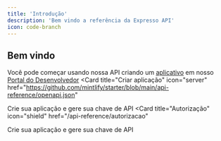 ```yaml
---
title: 'Introdução'
description: 'Bem vindo a referência da Expresso API'
icon: code-branch
---
```


## Bem vindo

Você pode começar usando nossa API criando um [aplicativo](https://dev.hubexpresso.com.br/portal) em nosso [Portal do Desenvolvedor](https://dev.hubexpresso.com.br)
<CardGroup cols={2}>
<Card
  title="Criar aplicação"
  icon="server"
  href="https://github.com/mintlify/starter/blob/main/api-reference/openapi.json"
>
  Crie sua aplicação e gere sua chave de API
</Card>
<Card
  title="Autorização"
  icon="shield"
  href="/api-reference/autorizacao"
>
  Crie sua aplicação e gere sua chave de API
</Card>
</CardGroup>